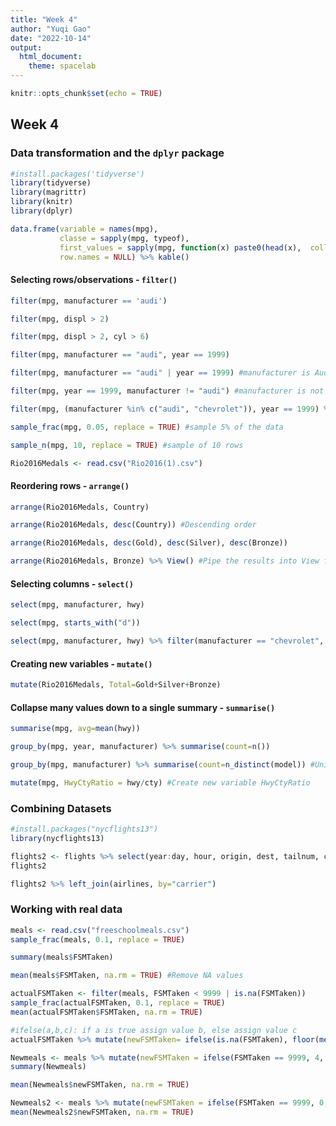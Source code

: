 ```yaml
---
title: "Week 4"
author: "Yuqi Gao"
date: "2022-10-14"
output: 
  html_document:
    theme: spacelab
---
```


```r
knitr::opts_chunk$set(echo = TRUE)
```

## Week 4

### Data transformation and the `dplyr` package
```r
#install.packages('tidyverse')
library(tidyverse)
library(magrittr)
library(knitr)
library(dplyr)
```

```r
data.frame(variable = names(mpg),
           classe = sapply(mpg, typeof),
           first_values = sapply(mpg, function(x) paste0(head(x),  collapse = ", ")),
           row.names = NULL) %>% kable()
```

#### Selecting rows/observations - `filter()`
```r
filter(mpg, manufacturer == 'audi')
```

```r
filter(mpg, displ > 2)
```

```r
filter(mpg, displ > 2, cyl > 6)
```

```r
filter(mpg, manufacturer == "audi", year == 1999)
```

```r
filter(mpg, manufacturer == "audi" | year == 1999) #manufacturer is Audi or the year is 1999
```

```r
filter(mpg, year == 1999, manufacturer != "audi") #manufacturer is not Audi and the year is 1999
```

```r
filter(mpg, (manufacturer %in% c("audi", "chevrolet")), year == 1999) %>% count(manufacturer)
```

```r
sample_frac(mpg, 0.05, replace = TRUE) #sample 5% of the data
```

```r
sample_n(mpg, 10, replace = TRUE) #sample of 10 rows
```

```r
Rio2016Medals <- read.csv("Rio2016(1).csv")
```

#### Reordering rows - `arrange()`

```r
arrange(Rio2016Medals, Country)
```

```r
arrange(Rio2016Medals, desc(Country)) #Descending order
```

```r
arrange(Rio2016Medals, desc(Gold), desc(Silver), desc(Bronze))
```

```r
arrange(Rio2016Medals, Bronze) %>% View() #Pipe the results into View function
```

#### Selecting columns - `select()`

```r
select(mpg, manufacturer, hwy)
```

```r
select(mpg, starts_with("d"))
```

```r
select(mpg, manufacturer, hwy) %>% filter(manufacturer == "chevrolet", hwy >= 20)
```

#### Creating new variables - `mutate()`

```r
mutate(Rio2016Medals, Total=Gold+Silver+Bronze)
```

#### Collapse many values down to a single summary - `summarise()`

```r
summarise(mpg, avg=mean(hwy))
```

```r
group_by(mpg, year, manufacturer) %>% summarise(count=n())
```

```r
group_by(mpg, manufacturer) %>% summarise(count=n_distinct(model)) #Unique models produced by each manufacturer
```

```r
mutate(mpg, HwyCtyRatio = hwy/cty) #Create new variable HwyCtyRatio
```

### Combining Datasets

```r
#install.packages("nycflights13")
library(nycflights13)
```

```r
flights2 <- flights %>% select(year:day, hour, origin, dest, tailnum, carrier)
flights2
```

```r
flights2 %>% left_join(airlines, by="carrier")
```

### Working with real data

```r
meals <- read.csv("freeschoolmeals.csv")
sample_frac(meals, 0.1, replace = TRUE)
```

```r
summary(meals$FSMTaken)
```

```r
mean(meals$FSMTaken, na.rm = TRUE) #Remove NA values
```

```r
actualFSMTaken <- filter(meals, FSMTaken < 9999 | is.na(FSMTaken))
sample_frac(actualFSMTaken, 0.1, replace = TRUE)
mean(actualFSMTaken$FSMTaken, na.rm = TRUE)
```

```r
#ifelse(a,b,c): if a is true assign value b, else assign value c
actualFSMTaken %>% mutate(newFSMTaken= ifelse(is.na(FSMTaken), floor(mean(FSMTaken, na.rm = TRUE)), FSMTaken))
```

```r
Newmeals <- meals %>% mutate(newFSMTaken = ifelse(FSMTaken == 9999, 4, FSMTaken)) #Replace 9999 with 4
summary(Newmeals)
```

```r
mean(Newmeals$newFSMTaken, na.rm = TRUE)
```

```r
Newmeals2 <- meals %>% mutate(newFSMTaken = ifelse(FSMTaken == 9999, 0, FSMTaken)) #Replace 9999 with 0
mean(Newmeals2$newFSMTaken, na.rm = TRUE)
```
